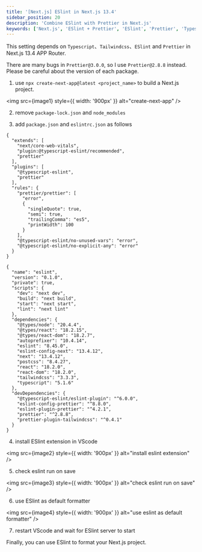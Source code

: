 ```yaml
---
title: '[Next.js] ESlint in Next.js 13.4'
sidebar_position: 20
description: 'Combine ESlint with Prettier in Next.js'
keywords: ['Next.js', 'ESlint + Prettier', 'ESlint', 'Prettier', 'Typescript']
---
```


This setting depends on `Typescript`、`Tailwindcss`、`ESlint` and `Prettier` in Next.js 13.4 APP Router.

There are many bugs in `Prettier@3.0.0`, so I use `Prettier@2.8.8` instead.
Please be careful about the version of each package.

1. use `npx create-next-app@latest <project_name>` to build a Next.js project.


<img src={image1} style={{ width: '900px' }} alt="create-next-app" />

2. remove `package-lock.json` and `node_modules`

3. add `package.json` and `eslintrc.json` as follows

```
{
  "extends": [
    "next/core-web-vitals",
    "plugin:@typescript-eslint/recommended",
    "prettier"
  ],
  "plugins": [
    "@typescript-eslint",
    "prettier"
  ],
  "rules": {
    "prettier/prettier": [
      "error",
      {
        "singleQuote": true,
        "semi": true,
        "trailingComma": "es5",
        "printWidth": 100
      }
    ],
    "@typescript-eslint/no-unused-vars": "error",
    "@typescript-eslint/no-explicit-any": "error"
  }
}
```

```
{
  "name": "eslint",
  "version": "0.1.0",
  "private": true,
  "scripts": {
    "dev": "next dev",
    "build": "next build",
    "start": "next start",
    "lint": "next lint"
  },
  "dependencies": {
    "@types/node": "20.4.4",
    "@types/react": "18.2.15",
    "@types/react-dom": "18.2.7",
    "autoprefixer": "10.4.14",
    "eslint": "8.45.0",
    "eslint-config-next": "13.4.12",
    "next": "13.4.12",
    "postcss": "8.4.27",
    "react": "18.2.0",
    "react-dom": "18.2.0",
    "tailwindcss": "3.3.3",
    "typescript": "5.1.6"
  },
  "devDependencies": {
    "@typescript-eslint/eslint-plugin": "^6.0.0",
    "eslint-config-prettier": "^8.8.0",
    "eslint-plugin-prettier": "^4.2.1",
    "prettier": "^2.8.8",
    "prettier-plugin-tailwindcss": "^0.4.1"
  }
}
```

4. install ESlint extension in VScode


<img src={image2} style={{ width: '900px' }} alt="install eslint extension" />

5. check eslint run on save


<img src={image3} style={{ width: '900px' }} alt="check eslint run on save" />

6. use ESlint as default formatter


<img src={image4} style={{ width: '900px' }} alt="use eslint as default formatter" />

7. restart VScode and wait for ESlint server to start

Finally, you can use ESlint to format your Next.js project.

